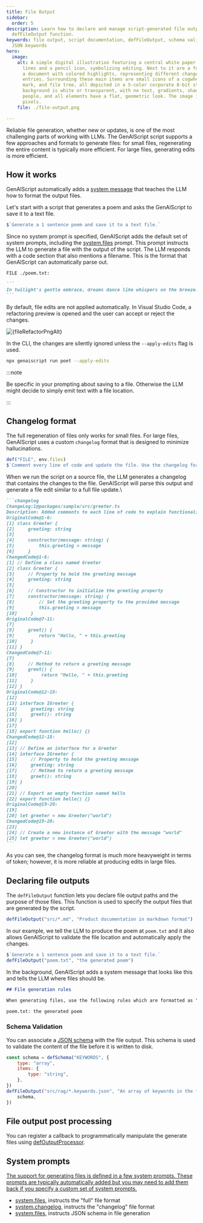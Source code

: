 ```yaml
---
title: File Output
sidebar:
  order: 5
description: Learn how to declare and manage script-generated file outputs with
  defFileOutput function.
keywords: file output, script documentation, defFileOutput, schema validation,
  JSON keywords
hero:
  image:
    alt: A simple digital illustration featuring a central white paper with code
      lines and a pencil icon, symbolizing editing. Next to it are a folder and
      a document with colored highlights, representing different changelog
      entries. Surrounding these main items are small icons of a cogwheel, check
      mark, and file tree, all depicted in a 5-color corporate 8-bit style. The
      background is white or transparent, with no text, gradients, shadows, or
      people, and all elements have a flat, geometric look. The image is 128x128
      pixels.
    file: ./file-output.png

---
```



Reliable file generation, whether new or updates, is one of the most challenging parts of working with LLMs. The GenAIScript script supports a few approaches and formats to generate files: for small files, regenerating the entire content is typically more efficient.
For large files, generating edits is more efficient.

## How it works

GenAIScript automatically adds a [system message](/genaiscript/reference/scripts/system#systemfiles) that teaches the LLM how to format the output files.

Let's start with a script that generates a poem and asks the GenAIScript to save it to a text file.

```js title="poet.genai.mjs"
$`Generate a 1 sentence poem and save it to a text file.`
```

Since no system prompt is specified, GenAIScript adds the default set of system prompts, including the [system.files](#system) prompt. This prompt instructs the LLM to generate a file with the output of the script.
The LLM responds with a code section that also mentions a filename. This is the format that GenAIScript can automatically parse out.

````md wrap
FILE ./poem.txt:

```
In twilight's gentle embrace, dreams dance like whispers on the breeze.
```
````

By default, file edits are not applied automatically. In Visual Studio Code, a refactoring preview is opened and the user can accept or reject the changes.

<Image src={fileRefactorPng} alt={fileRefactorPngAlt} loading="lazy" />

In the CLI, the changes are silently ignored unless the `--apply-edits` flag is used.

```sh
npx genaiscript run poet --apply-edits
```

:::note

Be specific in your prompting about saving to a file. Otherwise the LLM might decide to simply emit text with a file location.

:::

## Changelog format

The full regeneration of files only works for small files.
For large files, GenAIScript uses a custom `changelog` format that is designed to minimize hallucinations.

```js title="commenter.genai.mjs" "changelog"
def("FILE", env.files)
$`Comment every line of code and update the file. Use the changelog format.`
```

When we run the script on a source file, the LLM generates a changelog that contains the changes to the file.
GenAIScript will parse this output and generate a file edit similar to a full file update.\

````md wrap
```changelog
ChangeLog:1@packages/sample/src/greeter.ts
Description: Added comments to each line of code to explain functionality.
OriginalCode@1-6:
[1] class Greeter {
[2]     greeting: string
[3]
[4]     constructor(message: string) {
[5]         this.greeting = message
[6]     }
ChangedCode@1-6:
[1] // Define a class named Greeter
[2] class Greeter {
[3]     // Property to hold the greeting message
[4]     greeting: string
[5]
[6]     // Constructor to initialize the greeting property
[7]     constructor(message: string) {
[8]         // Set the greeting property to the provided message
[9]         this.greeting = message
[10]     }
OriginalCode@7-11:
[7]
[8]     greet() {
[9]         return "Hello, " + this.greeting
[10]     }
[11] }
ChangedCode@7-11:
[7]
[8]     // Method to return a greeting message
[9]     greet() {
[10]         return "Hello, " + this.greeting
[11]     }
[12] }
OriginalCode@12-18:
[12]
[13] interface IGreeter {
[14]     greeting: string
[15]     greet(): string
[16] }
[17]
[18] export function hello() {}
ChangedCode@12-18:
[12]
[13] // Define an interface for a Greeter
[14] interface IGreeter {
[15]     // Property to hold the greeting message
[16]     greeting: string
[17]     // Method to return a greeting message
[18]     greet(): string
[19] }
[20]
[21] // Export an empty function named hello
[22] export function hello() {}
OriginalCode@19-20:
[19]
[20] let greeter = new Greeter("world")
ChangedCode@19-20:
[23]
[24] // Create a new instance of Greeter with the message "world"
[25] let greeter = new Greeter("world")
```
````

As you can see, the changelog format is much more heavyweight in terms of token; however, it is more reliable at producing edits in large files.

## Declaring file outputs

The `defFileOutput` function lets you declare file output paths and the purpose of those files. This function is used to specify the output files that are generated by the script.

```js wrap
defFileOutput("src/*.md", "Product documentation in markdown format")
```

In our example, we tell the LLM to produce the poem at `poem.txt` and it also allows GenAIScript to validate the file location and automatically apply the changes.

```js
$`Generate a 1 sentence poem and save it to a text file.`
defFileOutput("poem.txt", "the generated poem")
```

In the background, GenAIScript adds a system message that looks like this and tells the LLM where files should be.

```md wrap
## File generation rules

When generating files, use the following rules which are formatted as "file glob: description":

poem.txt: the generated poem
```

### Schema Validation

You can associate a [JSON schema](/genaiscript/reference/scripts/schemas) with the file output. This schema is used to validate the content of the file before it is written to disk.

```js "schema"
const schema = defSchema("KEYWORDS", {
    type: "array",
    items: {
        type: "string",
    },
})
defFileOutput("src/rag/*.keywords.json", "An array of keywords in the file", {
    schema,
})
```

## File output post processing

You can register a callback to programmatically manipulate the generate files
using [defOutputProcessor](/genaiscript/reference/scripts/custom-output/).

## System prompts <a href="" id="system" />

The support for generating files is defined in a few system prompts. These prompts are typically automatically added but you may need to add them back if you specify a custom set of system prompts.

- [system.files](/genaiscript/reference/scripts/system#systemfiles), instructs the "full" file format
- [system.changelog](/genaiscript/reference/scripts/system#systemchangelog), instructs the "changelog" file format
- [system.files](/genaiscript/reference/scripts/system#systemfiles_schema), instructs JSON schema in file generation
